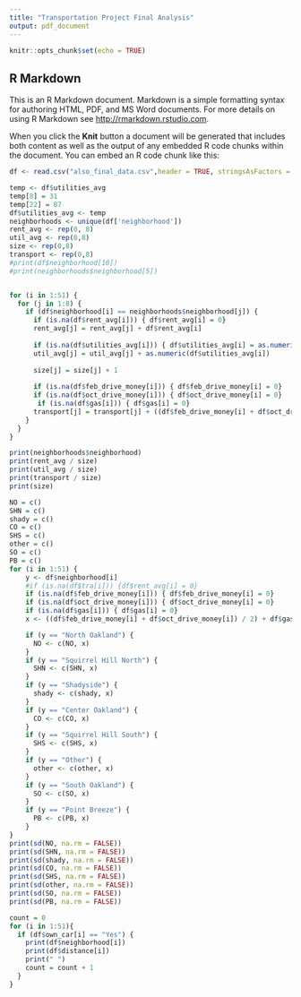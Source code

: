 ```yaml
---
title: "Transportation Project Final Analysis"
output: pdf_document
---
```


```r
knitr::opts_chunk$set(echo = TRUE)
```

## R Markdown

This is an R Markdown document. Markdown is a simple formatting syntax for authoring HTML, PDF, and MS Word documents. For more details on using R Markdown see <http://rmarkdown.rstudio.com>.

When you click the **Knit** button a document will be generated that includes both content as well as the output of any embedded R code chunks within the document. You can embed an R code chunk like this:

```r
df <- read.csv("also_final_data.csv",header = TRUE, stringsAsFactors = FALSE, col.names = c("time", "college", "major", "age", "distance", "skip1", "skip2", "skip3", "neighborhood", "rent_avg", "utilities_avg", "utilities_feb", "utilities_oct", "driving_serv", "feb_drive_money", "feb_drive_list", "oct_drive_money", "oct_drive_list", "bus_week", "own_car", "gas", "parking", "ridesharing_yn", "ridesharing_times"))
```

```r
temp <- df$utilities_avg
temp[8] = 31
temp[22] = 87
df$utilities_avg <- temp
neighborhoods <- unique(df['neighborhood'])
rent_avg <- rep(0, 8)
util_avg <- rep(0,8)
size <- rep(0,8)
transport <- rep(0,8)
#print(df$neighborhood[10])
#print(neighborhoods$neighborhood[5])


for (i in 1:51) {
  for (j in 1:8) {
    if (df$neighborhood[i] == neighborhoods$neighborhood[j]) {
      if (is.na(df$rent_avg[i])) { df$rent_avg[i] = 0}
      rent_avg[j] = rent_avg[j] + df$rent_avg[i]
      
      if (is.na(df$utilities_avg[i])) { df$utilities_avg[i] = as.numeric(0)}
      util_avg[j] = util_avg[j] + as.numeric(df$utilities_avg[i])
      
      size[j] = size[j] + 1
      
      if (is.na(df$feb_drive_money[i])) { df$feb_drive_money[i] = 0}
      if (is.na(df$oct_drive_money[i])) { df$oct_drive_money[i] = 0}
       if (is.na(df$gas[i])) { df$gas[i] = 0}
      transport[j] = transport[j] + ((df$feb_drive_money[i] + df$oct_drive_money[i]) / 2) + df$gas[i]
    }
  }
}

print(neighborhoods$neighborhood)
print(rent_avg / size)
print(util_avg / size)
print(transport / size)
print(size)
```

```r
NO = c()
SHN = c()
shady = c()
CO = c()
SHS = c()
other = c()
SO = c()
PB = c()
for (i in 1:51) {
    y <- df$neighborhood[i]
    #if (is.na(df$tra[i])) {df$rent_avg[i] = 0}
    if (is.na(df$feb_drive_money[i])) { df$feb_drive_money[i] = 0}
    if (is.na(df$oct_drive_money[i])) { df$oct_drive_money[i] = 0}
    if (is.na(df$gas[i])) { df$gas[i] = 0}
    x <- ((df$feb_drive_money[i] + df$oct_drive_money[i]) / 2) + df$gas[i]

    if (y == "North Oakland") {
      NO <- c(NO, x)
    }
    if (y == "Squirrel Hill North") {
      SHN <- c(SHN, x)
    }
    if (y == "Shadyside") {
      shady <- c(shady, x)
    }
    if (y == "Center Oakland") {
      CO <- c(CO, x)
    }
    if (y == "Squirrel Hill South") {
      SHS <- c(SHS, x)
    }
    if (y == "Other") {
      other <- c(other, x)
    }
    if (y == "South Oakland") {
      SO <- c(SO, x)
    }
    if (y == "Point Breeze") {
      PB <- c(PB, x)
    }
}
print(sd(NO, na.rm = FALSE))
print(sd(SHN, na.rm = FALSE))
print(sd(shady, na.rm = FALSE))
print(sd(CO, na.rm = FALSE))
print(sd(SHS, na.rm = FALSE))
print(sd(other, na.rm = FALSE))
print(sd(SO, na.rm = FALSE))
print(sd(PB, na.rm = FALSE))
```

```r
count = 0
for (i in 1:51){
  if (df$own_car[i] == "Yes") {
    print(df$neighborhood[i])
    print(df$distance[i])
    print(" ")
    count = count + 1
  }
}
```